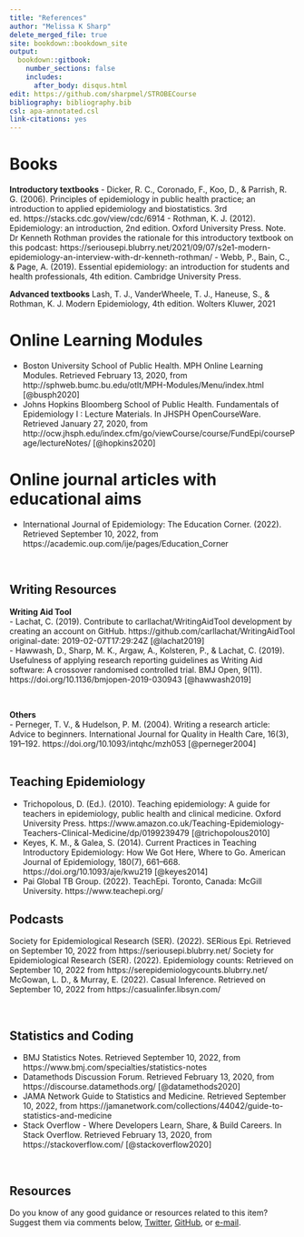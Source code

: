 ```yaml
---
title: "References"
author: "Melissa K Sharp"
delete_merged_file: true
site: bookdown::bookdown_site
output:
  bookdown::gitbook:
    number_sections: false 
    includes: 
      after_body: disqus.html
edit: https://github.com/sharpmel/STROBECourse
bibliography: bibliography.bib
csl: apa-annotated.csl
link-citations: yes
---
```


# Books
**Introductory textbooks**
- Dicker, R. C., Coronado, F., Koo, D., & Parrish, R. G. (2006). Principles of epidemiology in public health practice; an introduction to applied epidemiology and biostatistics. 3rd ed. https://stacks.cdc.gov/view/cdc/6914
- Rothman, K. J. (2012). Epidemiology: an introduction, 2nd edition. Oxford University Press.
Note. Dr Kenneth Rothman provides the rationale for this introductory textbook on this podcast: 
https://seriousepi.blubrry.net/2021/09/07/s2e1-modern-epidemiology-an-interview-with-dr-kenneth-rothman/
- Webb, P., Bain, C., & Page, A. (2019). Essential epidemiology: an introduction for students and health professionals, 4th edition. Cambridge University Press.

**Advanced textbooks**
Lash, T. J., VanderWheele, T. J., Haneuse, S., & Rothman, K. J. Modern Epidemiology, 4th edition. Wolters Kluwer, 2021

# Online Learning Modules
- Boston University School of Public Health. MPH Online Learning Modules. Retrieved February 13, 2020, from http://sphweb.bumc.bu.edu/otlt/MPH-Modules/Menu/index.html [@busph2020]  
- Johns Hopkins Bloomberg School of Public Health. Fundamentals of Epidemiology I : Lecture Materials. In JHSPH OpenCourseWare. Retrieved January 27, 2020, from http://ocw.jhsph.edu/index.cfm/go/viewCourse/course/FundEpi/coursePage/lectureNotes/ [@hopkins2020]  

# Online journal articles with educational aims
- International Journal of Epidemiology: The Education Corner. (2022). Retrieved September 10, 2022, from https://academic.oup.com/ije/pages/Education_Corner

</br> 

## Writing Resources
**Writing Aid Tool**  
- Lachat, C. (2019). Contribute to carllachat/WritingAidTool development by creating an account on GitHub. https://github.com/carllachat/WritingAidTool
original-date: 2019-02-07T17:29:24Z [@lachat2019]  
- Hawwash, D., Sharp, M. K., Argaw, A., Kolsteren, P., & Lachat, C. (2019). Usefulness of applying research reporting guidelines as Writing Aid software: A crossover randomised controlled trial. BMJ Open, 9(11). https://doi.org/10.1136/bmjopen-2019-030943 [@hawwash2019]  

</br> 

**Others**  
- Perneger, T. V., & Hudelson, P. M. (2004). Writing a research article: Advice to beginners. International Journal for Quality in Health Care, 16(3), 191–192. https://doi.org/10.1093/intqhc/mzh053 [@perneger2004]  
</br> 

## Teaching Epidemiology  
- Trichopolous, D. (Ed.). (2010). Teaching epidemiology: A guide for teachers in epidemiology, public health and clinical medicine. Oxford University Press. https://www.amazon.co.uk/Teaching-Epidemiology-Teachers-Clinical-Medicine/dp/0199239479 [@trichopolous2010]  
- Keyes, K. M., & Galea, S. (2014). Current Practices in Teaching Introductory Epidemiology: How We Got Here, Where to Go. American Journal of Epidemiology, 180(7), 661–668. https://doi.org/10.1093/aje/kwu219 [@keyes2014]
- Pai Global TB Group. (2022). TeachEpi. Toronto, Canada: McGill University. https://www.teachepi.org/

## Podcasts
Society for Epidemiological Research (SER). (2022). SERious Epi. Retrieved on September 10, 2022 from https://seriousepi.blubrry.net/
Society for Epidemiological Research (SER). (2022). Epidemiology counts: Retrieved on September 10, 2022 from https://serepidemiologycounts.blubrry.net/
McGowan, L. D., & Murray, E. (2022). Casual Inference. Retrieved on September 10, 2022 from https://casualinfer.libsyn.com/

</br> 

## Statistics and Coding
- BMJ Statistics Notes. Retrieved September 10, 2022, from https://www.bmj.com/specialties/statistics-notes
- Datamethods Discussion Forum. Retrieved February 13, 2020, from  https://discourse.datamethods.org/ [@datamethods2020]
- JAMA Network Guide to Statistics and Medicine. Retrieved September 10, 2022, from https://jamanetwork.com/collections/44042/guide-to-statistics-and-medicine
- Stack Overflow - Where Developers Learn, Share, & Build Careers. In Stack Overflow. Retrieved February 13, 2020, from https://stackoverflow.com/ [@stackoverflow2020]  

</br> 

## Resources  
Do you know of any good guidance or resources related to this item? Suggest them via comments below, [Twitter](https://twitter.com/sharpmelk), [GitHub](https://github.com/sharpmel/STROBECourse), or [e-mail](mailto:melissaksharp@gmail.com).
</br> 
